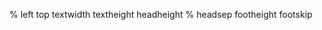 

\usepackage{vmargin}
% left top textwidth textheight headheight
% headsep footheight footskip
\setmargins{2.0cm}{2.5cm}{16 cm}{22cm}{0.5cm}{0cm}{1cm}{1cm}
\renewcommand{\baselinestretch}{1.3}

\setcounter{MaxMatrixCols}{10}

\begin{document}
\large

%%-- http://sites.science.oregonstate.edu/~kovchegy/math563fall2013/SolHW4.pdf

%%%%%%%%%%%%%%%%%%%%%%

\noindent If $Y$ is an exponential random variable with parameter $\lambda  = 3$, what is the probability
that the roots of the equation
\[4x^2 + 4xY - Y + 6 = 0\]
are real?

\begin{framed}
\noindent \textbf{Exponential random variables }
\begin{center}
\begin{tabular}{lc}
Parameters &	${\displaystyle \lambda >0,}$ rate, or inverse scale\\
Support& $	{\displaystyle x\in [0,\infty )}$\\ 
PDF	&$ {\displaystyle \lambda e^{-\lambda x}}$\\ 
CDF	& ${\displaystyle 1-e^{-\lambda x}}$\\ 
Quantile	& ${\displaystyle -{\frac {\ln(1-p)}{\lambda }}}$\\ 
\end{tabular}
\end{center}
\end{framed}
\subsection*{Solution} The roots $\{x_1,x_2\} =$
\[\frac{-4Y \pm \sqrt{16Y^2+16(Y -6)}}{8}\]
are real if and only if
\[16Y^2 + 16(Y - 6) \geq  0\]
\[Y^2 + Y - 6 \geq  0\]
So we need to find probability this
\begin{eqnarray*}
P(16Y^2 + 16(Y - 6) \geq  0) 
&=& P(Y^2 + Y - 6 \geq  0) \\
& & \\ &=& P((Y + 3) \cdot (Y - 2) \geq  0)\\
& & \\ &=& P(Y  \leq  -3) + P(Y \geq  2) \\
& & \\ &=& 0 + e^{-\lambda 2} \\
& & \\ &=& e^{-6} = 0.00247\\
\end{eqnarray*}
\end{document}
